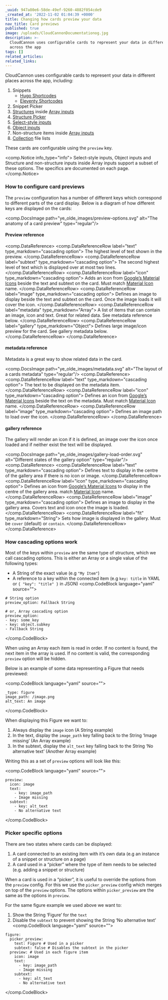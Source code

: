 ```yaml
---
_uuid: 947a80e6-58de-49ef-9260-4882f054cde9
_created_at: '2022-11-02 01:04:39 +0000'
title: Changing how cards preview your data
nav_title: Card previews
published: true
image: /uploads/CloudCannonDocumentationog.jpg
description: >-
  CloudCannon uses configurable cards to represent your data in different places
  across the app
tags: []
related_articles:
related_links:
---
```

CloudCannon uses configurable cards to represent your data in different places across the app, including:

1. Snippets
    - [Hugo Shortcodes](/documentation/articles/editing-with-hugo-shortcodes/)
    - [Eleventy Shortcodes](/documentation/articles/editing-with-eleventy-shortcodes/)
2. Snippet Picker
3. [Structures](/documentation/articles/defining-what-adds-to-an-array-with-array-structures/) inside [Array inputs](/documentation/articles/using-arrays-to-edit-your-data/)
4. [Structure Picker](/documentation/articles/defining-what-adds-to-an-array-with-array-structures/)
5. [Select-style inputs](/documentation/articles/using-select-inputs-to-edit-your-data/)
6. [Object inputs](/documentation/articles/editing-objects-in-your-data/)
7. Non-structure items inside [Array inputs](/documentation/articles/using-arrays-to-edit-your-data/)
8. [Collection](/documentation/articles/defining-your-collections/) file lists

These cards are configurable using the `preview` key.

<comp.Notice info_type="info">
  Select-style inputs, Object inputs and Structure and non-structure inputs inside Array inputs support a subset of these options. The specifics are documented on each page.
</comp.Notice>

### How to configure card previews

The `preview` configuration has a number of different keys which correspond to different parts of the card display. Below is a diagram of how different keys are displayed on the cards:

<comp.DocsImage path="ye_olde_images/preview-options.svg" alt="The anatomy of a card preview" type="regular"/>

#### Preview reference
<comp.DataReference>
 <comp.DataReferenceRow label="text" type_markdown="cascading option">
    The highest level of text shown in the preview.
 </comp.DataReferenceRow>
  <comp.DataReferenceRow label="subtext" type_markdown="cascading option">
    The second highest level of text which is displayed over at most two lines.
 </comp.DataReferenceRow>
  <comp.DataReferenceRow label="icon" type_markdown="cascading option">
    Adds an icon from [Google’s Material Icons](https://material.io/tools/icons/) beside the text and subtext on the card. Must match [Material Icon](https://material.io/tools/icons/) name.
 </comp.DataReferenceRow>
  <comp.DataReferenceRow label="image" type_markdown="cascading option">
    Defines an image to display beside the text and subtext on the card. Once the image loads it will cover the icon.
 </comp.DataReferenceRow>
  <comp.DataReferenceRow label="metadata" type_markdown="Array">
    A list of items that can contain an image, icon and text. Great for related data. See metadata reference below.
 </comp.DataReferenceRow>
  <comp.DataReferenceRow label="gallery" type_markdown="Object">
    Defines large image/icon preview for the card. See gallery metadata below.
 </comp.DataReferenceRow>
</comp.DataReference>

#### metadata reference

Metadata is a great way to show related data in the card.

<comp.DocsImage path="ye_olde_images/metadata.svg" alt="The layout of a cards metadata" type="regular"/>
<comp.DataReference>
 <comp.DataReferenceRow label="text" type_markdown="cascading option">
    The text to be displayed on the metadata item.
 </comp.DataReferenceRow>
  <comp.DataReferenceRow label="icon" type_markdown="cascading option">
    Defines an icon from [Google’s Material Icons](https://material.io/tools/icons/) beside the text on the metadata. Must match [Material Icon](https://material.io/tools/icons/) name.
 </comp.DataReferenceRow>
  <comp.DataReferenceRow label="image" type_markdown="cascading option">
    Defines an image path to load over the icon.
 </comp.DataReferenceRow>
</comp.DataReference>

#### gallery reference

The gallery will render an icon if it is defined, an image over the icon once loaded and if neither exist the text will be displayed.

<comp.DocsImage path="ye_olde_images/gallery-load-order.svg" alt="Different states of the gallery option" type="regular"/>
<comp.DataReference>
 <comp.DataReferenceRow label="text" type_markdown="cascading option">
    Defines text to display in the centre of the gallery area if there is no icon or image.
 </comp.DataReferenceRow>
  <comp.DataReferenceRow label="icon" type_markdown="cascading option">
    Defines an icon from [Google’s Material Icons](https://material.io/tools/icons/) to display in the centre of the gallery area. match [Material Icon](https://material.io/tools/icons/) name.
 </comp.DataReferenceRow>
  <comp.DataReferenceRow label="image" type_markdown="cascading option">
    Defines an image to display in the gallery area. Covers text and icon once the image is loaded.
 </comp.DataReferenceRow>
  <comp.DataReferenceRow label="fit" type_markdown="String">
    Sets how image is displayed in the gallery. Must be `cover` (default) or `contain`.
 </comp.DataReferenceRow>
</comp.DataReference>

### How cascading options work

Most of the keys within `preview` are the same type of structure, which we call cascading options. This is either an Array or a single value of the following types:

* A String of the exact value (e.g `"My Item"`)
* A reference to a key within the connected item (e.g `key: title` in YAML or `{ "key": "title" }` in JSON)
<comp.CodeBlock language="yaml" source="">
```
# String option
preview_option: Fallback String

# or, Array cascading option
preview_option:
- key: some_key
- key: object.subkey
- Fallback String
```
</comp.CodeBlock>

When using an Array each item is read in order. If no content is found, the next item in the array is used. If no content is valid, the corresponding `preview` option will be hidden.

Below is an example of some data representing a Figure that needs previewed:

<comp.CodeBlock language="yaml" source="">
```
_type: figure
image_path: /image.png
alt_text: An image

```
</comp.CodeBlock>

When displaying this Figure we want to:

1. Always display the `image` icon (A String example)
2. In the text, display the `image_path` key falling back to the String ‘Image missing’ (An Array example)
3. In the subtext, display the `alt_text` key falling back to the String ‘No alternative text’ (Another Array example)

Writing this as a set of `preview` options will look like this:

<comp.CodeBlock language="yaml" source="">
```
preview:
  icon: image
  text:
    - key: image_path
    - Image missing
  subtext:
    - key: alt_text
    - No alternative text
```
</comp.CodeBlock>

### Picker specific options

There are two states where cards can be displayed:

1. A card connected to an existing item with it’s own data (e.g an instance of a snippet or structure on a page)
2. A card used in a “picker” where the type of item needs to be selected (e.g. adding a snippet or structure)

When a card is used in a “picker”, it is useful to override the options from the `preview` config. For this we use the `picker_preview` config which merges on top of the `preview` options. The options within `picker_preview` are the same as the options in `preview`.

For the same figure example we used above we want to:

1. Show the String ‘Figure’ for the `text`
2. Disable the `subtext` to prevent showing the String ‘No alternative text’
<comp.CodeBlock language="yaml" source="">
```
figure:
  picker_preview:
    text: Figure # Used in a picker
    subtext: false # Disables the subtext in the picker
  preview: # Used in each figure item
    icon: image
    text:
      - key: image_path
      - Image missing
    subtext:
      - key: alt_text
      - No alternative text
```
</comp.CodeBlock>